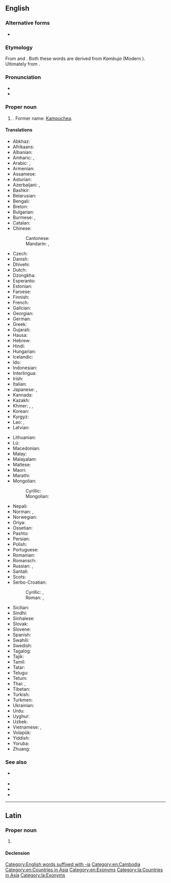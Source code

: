 ==English==
{{wikipedia}}

===Alternative forms===
* {{alter|en|Cambogia||obsolete}}

===Etymology===
From {{der|en|fr|Cambodge}} and {{der|en|pt|Camboja}}. Both these words are derived from {{w|Middle Khmer}} ''Kambuja'' (Modern {{der|en|km|កម្ពុជា}}). Ultimately from {{der|en|sa|काम्बोज|pos=the name of a tribe mentioned in Hindu scripture}}.

===Pronunciation===
* {{IPA|en|[kæmˈboʊdi.ə]}}
* {{audio|en|En-us-Cambodia.ogg|Audio (US)}}

===Proper noun===
{{en-proper noun}}

# {{senseid|en|Q424}}{{place|en|country|r/Southeast Asia|official=Kingdom of Cambodia}}. Former name: [[Kampuchea]].

====Translations====
{{trans-top|id=Q424|country in Southeast Asia}}
* Abkhaz: {{t|ab|Камбоџа}}
* Afrikaans: {{t|af|Kambodja}}
* Albanian: {{t+|sq|Kamboxhia|f}}
* Amharic: {{t|am|ካምቦዲያ|sc=Ethi}}, {{t|am|ካምቦድያ|sc=Ethi}}
* Arabic: {{t|ar|كَامْبُودِيَا|f|tr=kambōdiyā}}, {{t|ar|كَمْبُودِيَا|f|tr=kambōdiyā}}
* Armenian: {{t+|hy|Կամբոջա}}
* Assamese: {{t|as|কম্বোডিয়া}}
* Asturian: {{t+|ast|Camboya}}
* Azerbaijani: {{t+|az|Kamboca}}, {{t|az|Kamboçiya}}
* Bashkir: {{t|ba|Камбоджа}}
* Belarusian: {{t|be|Камбо́джа|f}}
* Bengali: {{t|bn|কম্বোডিয়া}}
* Breton: {{t|br|Kambodja}}
* Bulgarian: {{t+|bg|Камбо́джа|f}}
* Burmese: {{t|my|ကမ္ဘောဒီးယား|sc=Mymr}}, {{t|my|ကမ္ဗောဒီးယား|sc=Mymr}}
* Catalan: {{t+|ca|Cambodja|f}}
* Chinese:
*: Cantonese: {{t|yue|柬埔寨|tr=gaan2 bou3 zaai6}}
*: Mandarin: {{t+|cmn|柬埔寨|tr=Jiǎnpǔzhài}}, {{t+|cmn|高棉|tr=Gāomián}}
* Czech: {{t+|cs|Kambodža|f}}
* Danish: {{t|da|Cambodja}}
* Dhivehi: {{t|dv|ކެމްބޯޑިއާ|sc=Thaa}}
* Dutch: {{t+|nl|Cambodja}}
* Dzongkha: {{t|dz|ཀམ་བོ་ཌི་ཡ་}}
* Esperanto: {{t+|eo|Kamboĝo}}
* Estonian: {{t+|et|Kambodža}}
* Faroese: {{t|fo|Kambodja|n}}
* Finnish: {{t+|fi|Kambodža}}
* French: {{t+|fr|Cambodge|m}}
* Galician: {{t+|gl|Cambodja|f}}
* Georgian: {{t|ka|კამბოჯა|sc=Geor}}
* German: {{t+|de|Kambodscha|n}}
* Greek: {{t+|el|Καμπότζη|f}}
* Gujarati: {{t|gu|કમ્બોડીયા}}
* Hausa: {{t|ha|Kambodiya}}
* Hebrew: {{t|he|קַמְבּוֹדְיָה|f|tr=kambodia}}
* Hindi: {{t+|hi|कम्बोडिया|m}}
* Hungarian: {{t+|hu|Kambodzsa}}
* Icelandic: {{t+|is|Kambódía|f}}
* Ido: {{t+|io|Kambodja}}
* Indonesian: {{t+|id|Kamboja}}
* Interlingua: {{t|ia|Cambodia}}
* Irish: {{t|ga|Cambóid|f|alt=An Chambóid}}
* Italian: {{t+|it|Cambogia|f}}
* Japanese: {{t+|ja|カンボジア|tr=Kambojia}}, {{t+|ja|カンボディア|tr=Kambodia}}
* Kannada: {{t+|kn|ಕಾಂಬೋಡಿಯ}}
* Kazakh: {{t+|kk|Камбоджа}}
* Khmer: {{t|km|ស្រុកខ្មែរ}}, {{t+|km|កម្ពុជា}}, {{t+|km|កម្ពុជ}}
* Korean: {{t|ko|^캄보디아}}
* Kyrgyz: {{t+|ky|Камбоджа}}
* Lao: {{t|lo|ກຳພູຊາ}}, {{t+|lo|ກຳປູເຈຍ}}
* Latvian: {{t|lv|Kambodža|f}}
{{trans-mid}}
* Lithuanian: {{t+|lt|Kambodža|f}}
* Lü: {{t|khb|ᦶᦋᧃᦘᦴᦈᦻᧈ}}
* Macedonian: {{t+|mk|Камбо́џа|f}}
* Malay: {{t+|ms|Kemboja}}
* Malayalam: {{t|ml|കംബോഡിയ}}
* Maltese: {{t|mt|Kambodja|alt=il-Kambodja|f}}
* Maori: {{t|mi|Kamupōtia}}
* Marathi: {{t|mr|कंबोडिया}}
* Mongolian:
*: Cyrillic: {{t|mn|Камбож}}
*: Mongolian: {{t|mn|ᠺᠠᠮᠪᠤᠵᠠ}}
* Nepali: {{t|ne|कम्बोडिया}}
* Norman: {{t|nrf|Cambodge|f}}, {{t|nrf|Cambodia|f}}
* Norwegian: {{t+|no|Kambodsja}}
* Oriya: {{t|or|କମ୍ବୋଡ଼ିଆ}}
* Ossetian: {{t|os|Камбоджӕ}}
* Pashto: {{t|ps|کمبودیا}}
* Persian: {{t+|fa|کامبوج|tr=kâmboj}}
* Polish: {{t+|pl|Kambodża|f}}
* Portuguese: {{t+|pt|Camboja|f}}
* Romanian: {{t+|ro|Cambodgia|f}}
* Romansch: {{t|rm|Cambodscha|f}}
* Russian: {{t+|ru|Камбо́джа|f}}, {{qualifier|former name}} {{t+|ru|Кампу́чи́я|f}}
* Santali: {{t|sat|ᱠᱮᱢᱵᱳᱰᱤᱭᱟ}}
* Scots: {{t|sco|Cambodie}}
* Serbo-Croatian:
*: Cyrillic: {{t|sh|Камбоџа|f}}, {{qualifier|old name}} {{t|sh|Кампучија|f}}
*: Roman: {{t+|sh|Kambodža|f}}, {{qualifier|old name}} {{t|sh|Kampučija|f}}
* Sicilian: {{t|scn|Camboggia|f}}
* Sindhi: {{t|sd|ڪمبوڊيا}}
* Sinhalese: {{t|si|කාම්‍බෝජය|sc=Sinh}}
* Slovak: {{t+|sk|Kambodža|f}}
* Slovene: {{t+|sl|Kambodža|f}}
* Spanish: {{t+|es|Camboya|f}}
* Swahili: {{t|sw|Kamboja}}
* Swedish: {{t+|sv|Kambodja}}
* Tagalog: {{t|tl|Kambodya}}
* Tajik: {{t|tg|Камбоҷа|sc=Cyrl}}
* Tamil: {{t|ta|கம்போடியா}}
* Tatar: {{t|tt|Камбоҗа|sc=Cyrl}}
* Telugu: {{t+|te|కంబోడియా}}
* Tetum: {{t|tet|kamboja}}
* Thai: {{qualifier|official}} {{t+|th|กัมพูชา}}, {{qualifier|dialect}} {{t+|th|เขมร}}
* Tibetan: {{t|bo|ཁམ་པོ་ཛ}}
* Turkish: {{t+|tr|Kamboçya}}
* Turkmen: {{t|tk|Kamboja}}
* Ukrainian: {{t+|uk|Камбо́джа|f|sc=Cyrl}}
* Urdu: {{t|ur|کمبوڈیا|m|tr=kamboḍiyā|sc=ur-Arab}}
* Uyghur: {{t|ug|كامبودژا}}
* Uzbek: {{t+|uz|Kambodja}}
* Vietnamese: {{t|vi|Căm Bốt}}, {{t+|vi|Cao Miên}}
* Volapük: {{t+|vo|Kambocän}}
* Yiddish: {{t|yi|קאַמבאָדזשע|sc=Hebr}}
* Yoruba: {{t|yo|Kàmùbódíà}}
* Zhuang: {{t|za|Genjbujcai}}
{{trans-bottom}}

===See also===
* {{l|en|Kampuchea}} {{qualifier|former English name}}
* {{pedialite}}
* {{l|en|Appendix:Countries of the world|Countries of the world}}
* {{list:countries of Asia/en}}{{topics|en|Countries in Asia}}

[[Category:English words suffixed with -ia]]
[[Category:en:Cambodia]]
[[Category:en:Countries in Asia]]
[[Category:en:Exonyms]]

----

==Latin==
{{wikipedia|lang=la}}

===Proper noun===
{{la-proper noun|Cambodia<1>}}

# {{lb|la|New Latin}} {{l|en|Cambodia}}

====Declension====
{{la-ndecl|Cambodia<1>}}

[[Category:la:Countries in Asia]]
[[Category:la:Exonyms]]